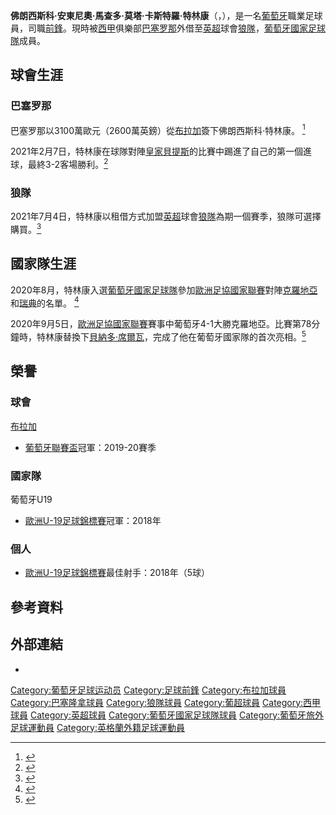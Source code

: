 {{noteTA
|G1=Football
|G2=uefa
|G3=fcbarcelona
}}

{{Portuguese name|Machado Mota Castro|Trincão}}
{{Infobox football biography
| name                = 佛朗西斯科·特林康<br />Francisco Trincão
| image               = Francisco_Trincão_2019_(cropped)_2.jpg
| caption             = 
| fullname            = Francisco António Machado Mota Castro Trincão
| birth_date          = {{birth date and age|1999|12|29|df=y}}
| birth_place         = {{flagicon|POR}} [[葡萄牙|葡萄牙]][[維亞納堡|維亞納堡]]
| height              = {{convert|1.83|m|ftin|0|abbr=on}}
| position            = 前鋒
| currentclub         =  [[伍爾弗漢普頓流浪足球俱樂部|狼隊]] ([[巴塞罗那足球俱乐部|巴塞罗那]]外借)
| clubnumber          = 11
| youthyears1         = 2008–2009
| youthclubs1         = 維安嫩斯
| youthyears2         = 2009–2010
| youthclubs2         = [[波尔图足球俱乐部|波尔图]]
| youthyears3         = 2010–2011
| youthclubs3        =  維安嫩斯
| youthyears4         = 2011–2014
| youthclubs4         = [[布拉加體育會|布拉加]]
| youthyears5         = 2014–2015
| youthclubs5         = 帕爾梅拉布拉加
| youthyears6         = 2015–2017
| youthclubs6        = [[布拉加體育會|布拉加]]
| years1              = 2016–2018
| clubs1              =  [[布拉加體育會B隊|布拉加B隊]]
| caps1               = 46
| goals1              = 6
| years2              = 2018–2020
| clubs2             =  [[布拉加體育會|布拉加]]
| caps2               = 33
| goals2              = 8
| years3              = 2020–
| clubs3             =  [[巴塞罗那足球俱乐部|巴塞罗那]]
| caps3               = 28
| goals3              = 3
| years4              = 2021–
| clubs4              = → [[伍爾弗漢普頓流浪足球俱樂部|狼隊]] (外借)     
| caps4               = 11
| goals4              = 0
| nationalyears1 = 2015–2016     | nationalteam1 = 葡萄牙U17 | nationalcaps1 = 5 | nationalgoals1 = 0
| nationalyears2 = 2017| nationalteam2 = 葡萄牙U18 | nationalcaps2 = 7 | nationalgoals2 = 1
| nationalyears3 = 2017–2018     | nationalteam3 = 葡萄牙U19 | nationalcaps3 = 18 | nationalgoals3 = 10
| nationalyears4 = 2018–2019 | nationalteam4 = 葡萄牙U20| nationalcaps4 = 8  | nationalgoals4 = 2
| nationalyears5 = 2019– | nationalteam5= [[葡萄牙21歲以下國家足球隊|葡萄牙U21]] | nationalcaps5 = 8  | nationalgoals5 = 3
| nationalyears6 = 2020– | nationalteam6= [[葡萄牙國家足球隊|葡萄牙]] | nationalcaps6= 7 | nationalgoals6 = 0
| medaltemplates      = 
| club-update         = 2021年12月4日
| nationalteam-update = 2021年9月4日
}}
'''佛朗西斯科·安東尼奧·馬查多·莫塔·卡斯特羅·特林康'''（{{lang-pt|Francisco António Machado Mota Castro Trincão}}，{{bd|1999年|12月29日}}），是一名[[葡萄牙|葡萄牙]]職業足球員，司職[[前鋒|前鋒]]。現時被[[西甲|西甲]]俱樂部[[巴塞罗那足球俱乐部|巴塞罗那]]外借至[[英超|英超]]球會[[伍爾弗漢普頓流浪足球俱樂部|狼隊]]，[[葡萄牙國家足球隊|葡萄牙國家足球隊]]成員。

== 球會生涯 ==
=== 巴塞罗那 ===
巴塞罗那以3100萬歐元（2600萬英鎊）從[[布拉加體育會|布拉加]]簽下佛朗西斯科·特林康。
<ref>{{Cite web |url=https://www.bbc.com/sport/football/51323088 |title=Barcelona to sign Francisco Trincao from Braga & Matheus Fernandes from Palmeiras |access-date=2020-08-30 |archive-date=2022-03-29 |archive-url=https://web.archive.org/web/20220329080634/https://www.bbc.com/sport/football/51323088 }}</ref>

2021年2月7日，特林康在球隊對陣[[皇家贝蒂斯足球俱乐部|皇家貝提斯]]的比賽中踢進了自己的第一個進球，最終3-2客場勝利。<ref>{{cite web|url=https://www.espn.co.uk/football/report?gameId=581983|title=Barcelona beat Real Betis with Messi, Trincao goals|publisher=[[ESPN|ESPN]]|date=2021-02-07|access-date=2021-02-07|archive-date=2021-02-09|archive-url=https://web.archive.org/web/20210209203211/https://www.espn.co.uk/football/report?gameId=581983}}</ref>

=== 狼隊 ===
2021年7月4日，特林康以租借方式加盟[[英超|英超]]球會[[伍爾弗漢普頓流浪足球俱樂部|狼隊]]為期一個賽季，狼隊可選擇購買。<ref>{{cite web|url=https://www.goal.com/en-ie/news/wolves-land-barcelonas-trincao-on-season-long-loan-with/1y1muo1j3yj5r10kwj6r8tidpr|title=Wolves land Barcelona's Trincao on season-long loan with option to buy|publisher=Goal.com|date=2021-07-04|access-date=2021-07-04|archive-date=2021-07-09|archive-url=https://web.archive.org/web/20210709193153/https://www.goal.com/en-ie/news/wolves-land-barcelonas-trincao-on-season-long-loan-with/1y1muo1j3yj5r10kwj6r8tidpr}}</ref>

== 國家隊生涯 ==
2020年8月，特林康入選[[葡萄牙國家足球隊|葡萄牙國家足球隊]]參加[[歐洲足協國家聯賽|歐洲足協國家聯賽]]對陣[[克羅地亞國家足球隊|克羅地亞]]和[[瑞典國家足球隊|瑞典]]的名單。
<ref>{{Cite web |url=https://www.abola.pt/nnh/2020-08-24/selecao-rui-silva-e-trincao-em-estreia-absoluta-nos-convocados/858161 |title=RUI SILVA E TRINCÃO EM ESTREIA ABSOLUTA NOS CONVOCADOS |accessdate=2020-08-30 |archive-date=2020-11-01 |archive-url=https://web.archive.org/web/20201101161713/https://www.abola.pt/nnh/2020-08-24/selecao-rui-silva-e-trincao-em-estreia-absoluta-nos-convocados/858161 |dead-url=no }}</ref>

2020年9月5日，[[歐洲足協國家聯賽|歐洲足協國家聯賽]]賽事中葡萄牙4-1大勝克羅地亞。比賽第78分鐘時，特林康替換下[[貝納多·席爾瓦|貝納多·席爾瓦]]，完成了他在葡萄牙國家隊的首次亮相。<ref>{{cite web|url=https://www.uefa.com/uefanationsleague/match/2029991--portugal-vs-croatia/postmatch/report/|title=Portugal 4–1 Croatia: Holders ease to emphatic victory|publisher=UEFA|date=2020-09-05|access-date=2020-09-06|archive-date=2020-09-19|archive-url=https://web.archive.org/web/20200919173444/https://www.uefa.com/uefanationsleague/match/2029991--portugal-vs-croatia/postmatch/report/}}</ref>

== 榮譽 ==
=== 球會 ===
;{{flagicon|POR}} [[布拉加體育會|布拉加]]
*[[葡萄牙聯賽盃|葡萄牙聯賽盃]]冠軍：2019-20賽季

=== 國家隊 ===
;{{flagicon|POR}} 葡萄牙U19
*[[歐洲U-19足球錦標賽|歐洲U-19足球錦標賽]]冠軍：2018年

=== 個人 ===
*[[歐洲U-19足球錦標賽|歐洲U-19足球錦標賽]]最佳射手：2018年（5球）


== 參考資料 ==
{{Reflist|2}}

==外部連結==
*{{Soccerway}}

{{狼隊球員名單}}
<!--{{巴塞隆拿足球俱樂部球員名單}}-->

{{DEFAULTSORT:Trincão, Francisco}}
[[Category:葡萄牙足球运动员|Category:葡萄牙足球运动员]]
[[Category:足球前鋒|Category:足球前鋒]]
[[Category:布拉加球員|Category:布拉加球員]]
[[Category:巴塞隆拿球員|Category:巴塞隆拿球員]]
[[Category:狼隊球員|Category:狼隊球員]]
[[Category:葡超球員|Category:葡超球員]]
[[Category:西甲球員|Category:西甲球員]]
[[Category:英超球員|Category:英超球員]]
[[Category:葡萄牙國家足球隊球員|Category:葡萄牙國家足球隊球員]]
[[Category:葡萄牙旅外足球運動員|Category:葡萄牙旅外足球運動員]]
[[Category:英格蘭外籍足球運動員|Category:英格蘭外籍足球運動員]]